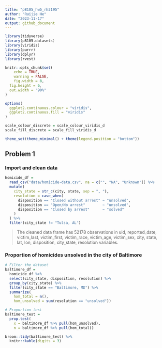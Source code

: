 ```yaml
---
title: "p8105_hw5_rh3195"
author: "Ruijie He"
date: "2023-11-17"
output: github_document
---
```


```r
library(tidyverse)
library(p8105.datasets)
library(viridis)
library(purrr)
library(dplyr)
library(rvest)

knitr::opts_chunk$set(
	echo = TRUE,
	warning = FALSE,
	fig.width = 8, 
  fig.height = 6,
  out.width = "90%"
)

options(
  ggplot2.continuous.colour = "viridis",
  ggplot2.continuous.fill = "viridis"
)

scale_colour_discrete = scale_colour_viridis_d
scale_fill_discrete = scale_fill_viridis_d

theme_set(theme_minimal() + theme(legend.position = "bottom"))
```

## Problem 1

### Import and clean data

```r
homicide_df = 
  read_csv("data/homicide-data.csv", na = c("", "NA", "Unknown")) %>%
  mutate(
    city_state = str_c(city, state, sep = ", "),
    resolution = case_when(
      disposition == "Closed without arrest" ~ "unsolved",
      disposition == "Open/No arrest"        ~ "unsolved",
      disposition == "Closed by arrest"      ~ "solved"
    )
  ) %>% 
  filter(city_state != "Tulsa, AL") 

```

> The cleaned data frame has 52178 observations in uid, reported_date, victim_last, victim_first, victim_race, victim_age, victim_sex, city, state, lat, lon, disposition, city_state, resolution variables.

### Proportion of homicides unsolved in the city of Baltimore

```r
# Filter the dataset
baltimore_df = 
  homicide_df %>% 
  select(city_state, disposition, resolution) %>% 
  group_by(city_state) %>% 
  filter(city_state == "Baltimore, MD") %>% 
  summarize(
    hom_total = n(),
    hom_unsolved = sum(resolution == "unsolved"))

# Proportion test
baltimore_test = 
  prop.test(
    x = baltimore_df %>% pull(hom_unsolved),
    n = baltimore_df %>% pull(hom_total))

broom::tidy(baltimore_test) %>% 
  knitr::kable(digits = 3)
```



